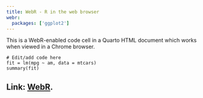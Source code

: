 ```yaml
---
title: WebR - R in the web browser
webr:
  packages: ['ggplot2']
---
```


This is a WebR-enabled code cell in a Quarto HTML document which works when viewed in a Chrome browser.

```webr-r
# Edit/add code here
fit = lm(mpg ~ am, data = mtcars)
summary(fit)
```

Link: [WebR](https://docs.r-wasm.org/webr/latest/).
---
